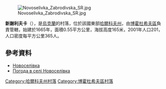 [[Image:Novoselivka_Zabrodivska_SR.jpg|right]]

{{coord|50|9|43|N|35|35|47|E|scale:30000_region:UA|display=title}}

'''新謝利夫卡'''（{{lang-uk|Новоселівка}}），是[[烏克蘭|烏克蘭]]的村落，位於該國東部[[哈爾科夫州|哈爾科夫州]]，由[[博霍杜希夫區|博霍杜希夫區]]負責管轄，始建於1665年，面積0.55平方公里，海拔高度165米，2001年人口201，人口密度每平方公里365人。

==參考資料==
* [http://w1.c1.rada.gov.ua/pls/z7502/A005?rdat1=05.11.2011&rf7571=32386 Новоселівка]{{dead link|date=2018年3月 |bot=InternetArchiveBot |fix-attempted=yes }}
* [http://weather.in.ua/ua/har'kovskaja/18088 Погода в селі Новоселівка]{{Wayback|url=http://weather.in.ua/ua/har%27kovskaja/18088 |date=20160323024609 }}

{{DEFAULTSORT:Новоселівка}}
[[Category:哈爾科夫州村落|Category:哈爾科夫州村落]]
[[Category:博霍杜希夫區村落|Category:博霍杜希夫區村落]]


{{Kharkiv-geo-stub}}